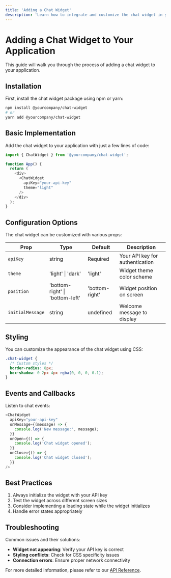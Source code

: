 ```yaml
---
title: 'Adding a Chat Widget'
description: 'Learn how to integrate and customize the chat widget in your application'
---
```


# Adding a Chat Widget to Your Application

This guide will walk you through the process of adding a chat widget to your application.

## Installation

First, install the chat widget package using npm or yarn:

```bash
npm install @yourcompany/chat-widget
# or
yarn add @yourcompany/chat-widget
```

## Basic Implementation

Add the chat widget to your application with just a few lines of code:

```javascript
import { ChatWidget } from '@yourcompany/chat-widget';

function App() {
  return (
    <div>
      <ChatWidget
        apiKey="your-api-key"
        theme="light"
      />
    </div>
  );
}
```

## Configuration Options

The chat widget can be customized with various props:

| Prop | Type | Default | Description |
|------|------|---------|-------------|
| `apiKey` | string | Required | Your API key for authentication |
| `theme` | 'light' \| 'dark' | 'light' | Widget theme color scheme |
| `position` | 'bottom-right' \| 'bottom-left' | 'bottom-right' | Widget position on screen |
| `initialMessage` | string | undefined | Welcome message to display |

## Styling

You can customize the appearance of the chat widget using CSS:

```css
.chat-widget {
  /* Custom styles */
  border-radius: 8px;
  box-shadow: 0 2px 4px rgba(0, 0, 0, 0.1);
}
```

## Events and Callbacks

Listen to chat events:

```javascript
<ChatWidget
  apiKey="your-api-key"
  onMessage={(message) => {
    console.log('New message:', message);
  }}
  onOpen={() => {
    console.log('Chat widget opened');
  }}
  onClose={() => {
    console.log('Chat widget closed');
  }}
/>
```

## Best Practices

1. Always initialize the widget with your API key
2. Test the widget across different screen sizes
3. Consider implementing a loading state while the widget initializes
4. Handle error states appropriately

## Troubleshooting

Common issues and their solutions:

- **Widget not appearing**: Verify your API key is correct
- **Styling conflicts**: Check for CSS specificity issues
- **Connection errors**: Ensure proper network connectivity

For more detailed information, please refer to our [API Reference](/api-reference/chat-widget).